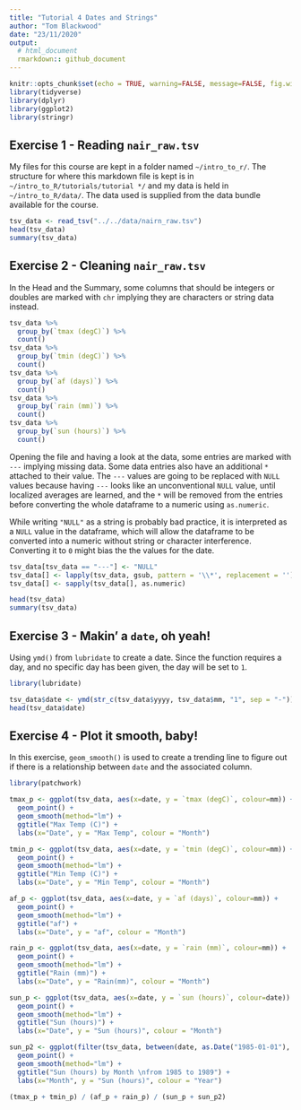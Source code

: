 ```yaml
---
title: "Tutorial 4 Dates and Strings"
author: "Tom Blackwood"
date: "23/11/2020"
output: 
  # html_document
  rmarkdown:: github_document
---
```

```r
knitr::opts_chunk$set(echo = TRUE, warning=FALSE, message=FALSE, fig.width=10, fig.height=5)
library(tidyverse)
library(dplyr)
library(ggplot2)
library(stringr)
```

## Exercise 1 - Reading `nair_raw.tsv`

My files for this course are kept in a folder named `~/intro_to_r/`. The structure for where this markdown file is kept is in `~/intro_to_R/tutorials/tutorial */` and my data is held in `~/intro_to_R/data/`. The data used is supplied from the data bundle available for the course.

```r
tsv_data <- read_tsv("../../data/nairn_raw.tsv")
head(tsv_data)
summary(tsv_data)

```

## Exercise 2 - Cleaning `nair_raw.tsv`
In the Head and the Summary, some columns that should be integers or doubles are marked with `chr` implying they are characters or string data instead.

```r
tsv_data %>%
  group_by(`tmax (degC)`) %>%
  count()
tsv_data %>%
  group_by(`tmin (degC)`) %>%
  count()
tsv_data %>%
  group_by(`af (days)`) %>%
  count()
tsv_data %>%
  group_by(`rain (mm)`) %>%
  count()
tsv_data %>%
  group_by(`sun (hours)`) %>%
  count()
```
Opening the file and having a look at the data, some entries are marked with `---` implying missing data. Some data entries also have an additional `*` attached to their value. The `---` values are going to be replaced with `NULL` values because having `---` looks like an unconventional `NULL` value, until localized averages are learned, and the `*` will be removed from the entries before converting the whole dataframe to a numeric using `as.numeric`.

While writing `"NULL"` as a string is probably bad practice, it is interpreted as a `NULL` value in the dataframe, which will allow the dataframe to be converted into a numeric without string or character interference. Converting it to `0` might bias the the values for the date.

```r
tsv_data[tsv_data == "---"] <- "NULL"
tsv_data[] <- lapply(tsv_data, gsub, pattern = '\\*', replacement = '')
tsv_data[] <- sapply(tsv_data[], as.numeric)

head(tsv_data)
summary(tsv_data)
```

## Exercise 3 - Makin' a `date`, oh yeah!

Using `ymd()` from `lubridate` to create a date. Since the function requires a day, and no specific day has been given, the day will be set to `1`.   

```r
library(lubridate)

tsv_data$date <- ymd(str_c(tsv_data$yyyy, tsv_data$mm, "1", sep = "-"))
head(tsv_data$date)
```

## Exercise 4 - Plot it smooth, baby!

In this exercise, `geom_smooth()` is used to create a trending line to figure out if there is a relationship between `date` and the associated column.



```r

library(patchwork)

tmax_p <- ggplot(tsv_data, aes(x=date, y = `tmax (degC)`, colour=mm)) +
  geom_point() + 
  geom_smooth(method="lm") + 
  ggtitle("Max Temp (C)") + 
  labs(x="Date", y = "Max Temp", colour = "Month")

tmin_p <- ggplot(tsv_data, aes(x=date, y = `tmin (degC)`, colour=mm)) +
  geom_point() + 
  geom_smooth(method="lm") + 
  ggtitle("Min Temp (C)") + 
  labs(x="Date", y = "Min Temp", colour = "Month")

af_p <- ggplot(tsv_data, aes(x=date, y = `af (days)`, colour=mm)) +
  geom_point() + 
  geom_smooth(method="lm") + 
  ggtitle("af") + 
  labs(x="Date", y = "af", colour = "Month")  

rain_p <- ggplot(tsv_data, aes(x=date, y = `rain (mm)`, colour=mm)) +
  geom_point() + 
  geom_smooth(method="lm") + 
  ggtitle("Rain (mm)") + 
  labs(x="Date", y = "Rain(mm)", colour = "Month")

sun_p <- ggplot(tsv_data, aes(x=date, y = `sun (hours)`, colour=date)) +
  geom_point() + 
  geom_smooth(method="lm") + 
  ggtitle("Sun (hours)") + 
  labs(x="Date", y = "Sun (hours)", colour = "Month")

sun_p2 <- ggplot(filter(tsv_data, between(date, as.Date("1985-01-01"), as.Date("1989-12-31"))), aes(x=date, y = `sun (hours)`, colour=mm)) +
  geom_point() + 
  geom_smooth(method="lm") + 
  ggtitle("Sun (hours) by Month \nfrom 1985 to 1989") + 
  labs(x="Month", y = "Sun (hours)", colour = "Year")

(tmax_p + tmin_p) / (af_p + rain_p) / (sun_p + sun_p2)

```